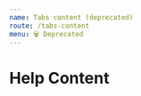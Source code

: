 ```yaml
---
name: Tabs content (deprecated)
route: /tabs-content
menu: 🗑️ Deprecated
---
```



# Help Content

<Playground>
  <TabsContent
    title="Title"
    defaultIndex={0}
    items={[
      {
        title: 'First title',
        content:
          'Sint dolor deserunt minim mollit veniam reprehenderit deserunt eiusmod magna commodo. Nisi minim ad dolore incididunt ut consectetur enim ipsum dolor excepteur. Elit culpa ad non ipsum. Dolore anim pariatur duis voluptate.',
      },
      {
        title: 'Second title',
        content:
          'Ut ut irure ipsum velit minim ex commodo. Aliqua aute quis magna exercitation voluptate. Ullamco est anim consequat ad aute.',
      },
      {
        title: 'Third title',
        content:
          'Elit excepteur ad eiusmod ipsum voluptate ex. Qui Lorem enim eu elit velit eiusmod incididunt occaecat. Tempor nostrud amet occaecat ut ex nulla do occaecat reprehenderit ipsum nostrud dolor consectetur.',
      },
    ]}
  />
</Playground>
